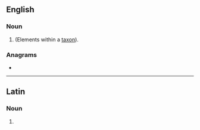 ==English==

===Noun===
{{head|en|noun form}}

# {{plural of|en|subtaxon}} (Elements within a [[taxon]]).

===Anagrams===
* {{anagrams|en|a=aabstux|sax tuba|saxtuba}}

----

==Latin==

===Noun===
{{la-noun-form|subtaxa}}

# {{inflection of|la|subtaxon||nom//acc//voc|p}}